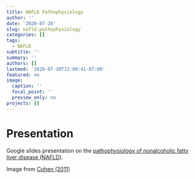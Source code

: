 ```yaml
---
title: NAFLD Pathophysiology
author: ''
date: '2020-07-20'
slug: nafld-pathophysiology
categories: []
tags:
  - NAFLD
subtitle: ''
summary: ''
authors: []
lastmod: '2020-07-20T12:09:41-07:00'
featured: no
image:
  caption: ''
  focal_point: ''
  preview_only: no
projects: []
---
```


# Presentation

Google slides presentation on the [pathophysiology of nonalcoholic fatty liver disease (NAFLD)](https://bit.ly/nafldpathophys).

Image from [Cohen (2011)](http://pubmed.ncbi.nlm.nih.gov/21700865/)

